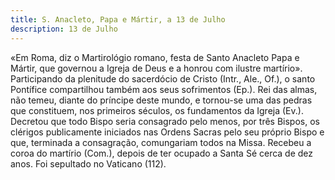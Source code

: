 ```yaml
---
title: S. Anacleto, Papa e Mártir, a 13 de Julho
description: 13 de Julho
---
```


<aside>
  «Em Roma, diz o Martirológio romano, festa de Santo Anacleto Papa e Mártir,
  que governou a Igreja de Deus e a honrou com ilustre martírio». Participando
  da plenitude do sacerdócio de Cristo (Intr., Ale., Of.), o santo Pontífice
  compartilhou também aos seus sofrimentos (Ep.). Rei das almas, não temeu,
  diante do príncipe deste mundo, e tornou-se uma das pedras que constituem, nos
  primeiros séculos, os fundamentos da Igreja (Ev.). Decretou que todo Bispo
  seria consagrado pelo menos, por três Bispos, os clérigos publicamente
  iniciados nas Ordens Sacras pelo seu próprio Bispo e que, terminada a
  consagração, comungariam todos na Missa. Recebeu a coroa do martírio (Com.),
  depois de ter ocupado a Santa Sé cerca de dez anos. Foi sepultado no Vaticano
  (112).
</aside>


<Missa />
